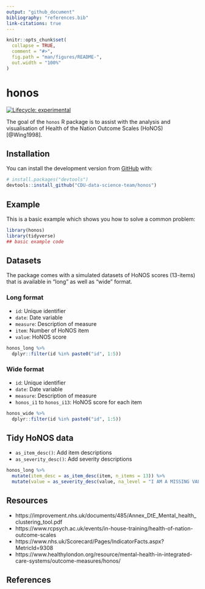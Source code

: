 ```yaml
---
output: "github_document"
bibliography: "references.bib"
link-citations: true
---
```


<!-- README.md is generated from README.Rmd. Please edit that file -->

```r
knitr::opts_chunk$set(
  collapse = TRUE,
  comment = "#>",
  fig.path = "man/figures/README-",
  out.width = "100%"
)
```

# honos

<!-- badges: start -->

[![Lifecycle: experimental](https://img.shields.io/badge/lifecycle-experimental-orange.svg)](https://www.tidyverse.org/lifecycle/#experimental)

<!-- badges: end -->

The goal of the `honos` R package is to assist with the analysis and visualisation of Health of the Nation Outcome Scales (HoNOS) [@Wing1998].

## Installation

You can install the development version from [GitHub](https://github.com/) with:

``` r
# install.packages("devtools")
devtools::install_github("CDU-data-science-team/honos")
```

## Example

This is a basic example which shows you how to solve a common problem:

```r
library(honos)
library(tidyverse)
## basic example code
```


## Datasets

The package comes with a simulated datasets of HoNOS scores (13-items) that is available in "long" as well as "wide" format.

### Long format

- `id`: Unique identifier 
- `date`: Date variable
- `measure`: Description of measure
- `item`: Number of HoNOS item
- `value`: HoNOS score

```r
honos_long %>% 
  dplyr::filter(id %in% paste0("id", 1:5))
```

### Wide format

- `id`: Unique identifier 
- `date`: Date variable
- `measure`: Description of measure
- `honos_i1` to `honos_i13`: HoNOS score for each item

```r
honos_wide %>% 
  dplyr::filter(id %in% paste0("id", 1:5))
```

## Tidy HoNOS data

- `as_item_desc()`: Add item descriptions
- `as_severity_desc()`: Add severity descriptions

```r

honos_long %>% 
  mutate(item_desc = as_item_desc(item, n_items = 13)) %>% 
  mutate(value = as_severity_desc(value, na_level = "I AM A MISSING VALUE"))

```


## Resources

- https://improvement.nhs.uk/documents/485/Annex_DtE_Mental_health_clustering_tool.pdf
- https://www.rcpsych.ac.uk/events/in-house-training/health-of-nation-outcome-scales
- https://www.nhs.uk/Scorecard/Pages/IndicatorFacts.aspx?MetricId=9308
- https://www.healthylondon.org/resource/mental-health-in-integrated-care-systems/outcome-measures/honos/

## References
